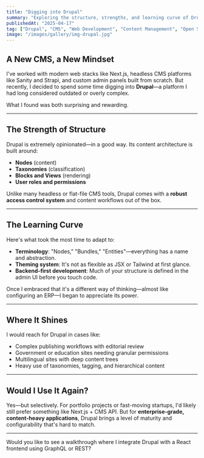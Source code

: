 ```yaml
---
title: "Digging into Drupal"
summary: "Exploring the structure, strengths, and learning curve of Drupal as a modern CMS option."
publishedAt: "2025-04-17"
tag: ["Drupal", "CMS", "Web Development", "Content Management", "Open Source", "Headless", "Enterprise", "Learning", "Comparison", "Experience"]
image: "/images/gallery/img-drupal.jpg"
---
```


## A New CMS, a New Mindset

I've worked with modern web stacks like Next.js, headless CMS platforms like Sanity and Strapi, and custom admin panels built from scratch. But recently, I decided to spend some time digging into **Drupal**—a platform I had long considered outdated or overly complex.

What I found was both surprising and rewarding.

---

## The Strength of Structure

Drupal is extremely opinionated—in a good way. Its content architecture is built around:
- **Nodes** (content)
- **Taxonomies** (classification)
- **Blocks and Views** (rendering)
- **User roles and permissions**

Unlike many headless or flat-file CMS tools, Drupal comes with a **robust access control system** and content workflows out of the box.

---

## The Learning Curve

Here's what took the most time to adapt to:

- **Terminology**: "Nodes," "Bundles," "Entities"—everything has a name and abstraction.
- **Theming system**: It's not as flexible as JSX or Tailwind at first glance.
- **Backend-first development**: Much of your structure is defined in the admin UI before you touch code.

Once I embraced that it's a different way of thinking—almost like configuring an ERP—I began to appreciate its power.

---

## Where It Shines

I would reach for Drupal in cases like:
- Complex publishing workflows with editorial review
- Government or education sites needing granular permissions
- Multilingual sites with deep content trees
- Heavy use of taxonomies, tagging, and hierarchical content

---

## Would I Use It Again?

Yes—but selectively. For portfolio projects or fast-moving startups, I'd likely still prefer something like Next.js + CMS API. But for **enterprise-grade, content-heavy applications**, Drupal brings a level of maturity and configurability that's hard to match.

---

Would you like to see a walkthrough where I integrate Drupal with a React frontend using GraphQL or REST?
